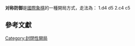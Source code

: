 {{Chess notation}}
'''对称防御'''是[[國際象棋|國際象棋]]的一種開局方式，走法為：
1.d4 d5 2.c4 c5{{Infobox chess opening
|openingname = 对称防御
|image = {{Chess diagram
|
|
 |rd|nd|bd|qd|kd|bd|nd|rd
 |pd|pd|  |  |pd|pd|pd|pd
 |  |  |  |  |  |  |  |  
 |  |  |pd|pd|  |  |  |  
 |  |  |pl|pl|  |  |  |  
 |  |  |  |  |  |  |  |  
 |pl|pl|  |  |pl|pl|pl|pl
 |rl|nl|bl|ql|kl|bl|nl|rl
|}}
|moves =1.d4 d5 2.c4 c5
|ECO =D06
|parentopening = [[后翼棄兵|后翼棄兵]]
|AKA = Austrian Defense
|chessgid =887543&move=3&moves=d4.d5.c4.c5.c5&nodes=10703.75972.75973.887543
}}

==參考文獻==
{{reflist}}


[[Category:封閉性開局|Category:封閉性開局]]